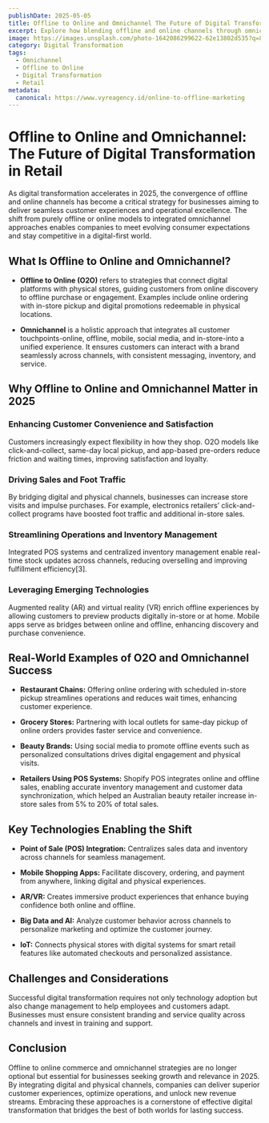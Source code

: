 ```yaml
---
publishDate: 2025-05-05
title: Offline to Online and Omnichannel The Future of Digital Transformation in Retail
excerpt: Explore how blending offline and online channels through omnichannel strategies is revolutionizing retail and business operations in 2025, driving seamless customer experiences and operational efficiency.
image: https://images.unsplash.com/photo-1642086299622-62e13802d535?q=80&w=2916&auto=format&fit=crop&ixlib=rb-4.1.0&ixid=M3wxMjA3fDB8MHxwaG90by1wYWdlfHx8fGVufDB8fHx8fA%3D%3D
category: Digital Transformation
tags:
  - Omnichannel
  - Offline to Online
  - Digital Transformation
  - Retail
metadata:
  canonical: https://www.vyreagency.id/online-to-offline-marketing
---
```


# Offline to Online and Omnichannel: The Future of Digital Transformation in Retail

As digital transformation accelerates in 2025, the convergence of offline and online channels has become a critical strategy for businesses aiming to deliver seamless customer experiences and operational excellence. The shift from purely offline or online models to integrated omnichannel approaches enables companies to meet evolving consumer expectations and stay competitive in a digital-first world.

## What Is Offline to Online and Omnichannel?

- **Offline to Online (O2O)** refers to strategies that connect digital platforms with physical stores, guiding customers from online discovery to offline purchase or engagement. Examples include online ordering with in-store pickup and digital promotions redeemable in physical locations.

- **Omnichannel** is a holistic approach that integrates all customer touchpoints-online, offline, mobile, social media, and in-store-into a unified experience. It ensures customers can interact with a brand seamlessly across channels, with consistent messaging, inventory, and service.

## Why Offline to Online and Omnichannel Matter in 2025

### Enhancing Customer Convenience and Satisfaction

Customers increasingly expect flexibility in how they shop. O2O models like click-and-collect, same-day local pickup, and app-based pre-orders reduce friction and waiting times, improving satisfaction and loyalty.

### Driving Sales and Foot Traffic

By bridging digital and physical channels, businesses can increase store visits and impulse purchases. For example, electronics retailers’ click-and-collect programs have boosted foot traffic and additional in-store sales.

### Streamlining Operations and Inventory Management

Integrated POS systems and centralized inventory management enable real-time stock updates across channels, reducing overselling and improving fulfillment efficiency[3].

### Leveraging Emerging Technologies

Augmented reality (AR) and virtual reality (VR) enrich offline experiences by allowing customers to preview products digitally in-store or at home. Mobile apps serve as bridges between online and offline, enhancing discovery and purchase convenience.

## Real-World Examples of O2O and Omnichannel Success

- **Restaurant Chains:** Offering online ordering with scheduled in-store pickup streamlines operations and reduces wait times, enhancing customer experience.

- **Grocery Stores:** Partnering with local outlets for same-day pickup of online orders provides faster service and convenience.

- **Beauty Brands:** Using social media to promote offline events such as personalized consultations drives digital engagement and physical visits.

- **Retailers Using POS Systems:** Shopify POS integrates online and offline sales, enabling accurate inventory management and customer data synchronization, which helped an Australian beauty retailer increase in-store sales from 5% to 20% of total sales.

## Key Technologies Enabling the Shift

- **Point of Sale (POS) Integration:** Centralizes sales data and inventory across channels for seamless management.

- **Mobile Shopping Apps:** Facilitate discovery, ordering, and payment from anywhere, linking digital and physical experiences.

- **AR/VR:** Creates immersive product experiences that enhance buying confidence both online and offline.

- **Big Data and AI:** Analyze customer behavior across channels to personalize marketing and optimize the customer journey.

- **IoT:** Connects physical stores with digital systems for smart retail features like automated checkouts and personalized assistance.

## Challenges and Considerations

Successful digital transformation requires not only technology adoption but also change management to help employees and customers adapt. Businesses must ensure consistent branding and service quality across channels and invest in training and support.

## Conclusion

Offline to online commerce and omnichannel strategies are no longer optional but essential for businesses seeking growth and relevance in 2025. By integrating digital and physical channels, companies can deliver superior customer experiences, optimize operations, and unlock new revenue streams. Embracing these approaches is a cornerstone of effective digital transformation that bridges the best of both worlds for lasting success.

